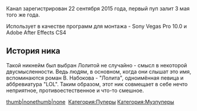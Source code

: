 {{Инфобокс_для_пуперов|title2 = Lolita (Lolita RYTP)|image3 = Lolgo.png|сферы_творчества = RYTP, RYTPMV, Рисование|год_начала = 2015|место_проживания = Санкт-Петербург|ссылки = *[https://www.youtube.com/channel/UCrcko9V0kRjUxU_rBeDRQxw YouTube]
*[https://twitter.com/Lolita_RYTP Twitter]
*[https://www.instagram.com/lolitarytp/ Instagram]}}Канал зарегистрирован 22 сентября 2015 года, первый пуп залит 3 мая того же года.

Использует в качестве программ для монтажа - Sony Vegas Pro 10.0 и Adobe After Effects CS4

== История ника ==
Такой никнейм был выбран Лолитой не случайно - смысл в некоторой двусмысленности. Ведь людям, в основном, когда они слышат это имя, вспоминаются роман В. Набокова - "Лолита", одноимённая певица и аббревиатура "LOL". Таким образом, этот ник совмещает в себе нечто неприятное, противоестественное и что-то смешное.

[[Файл:Пилюля с кокаином|thumb|none]][[Файл:Первый пуп на канале Lolita RYTP|thumb|none]] 
[[Категория:Пуперы]]
[[Категория:Музпуперы]]